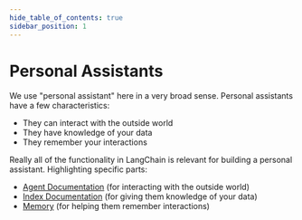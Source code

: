 ```yaml
---
hide_table_of_contents: true
sidebar_position: 1
---
```


# Personal Assistants

We use "personal assistant" here in a very broad sense.
Personal assistants have a few characteristics:

- They can interact with the outside world
- They have knowledge of your data
- They remember your interactions

Really all of the functionality in LangChain is relevant for building a personal assistant.
Highlighting specific parts:

- [Agent Documentation](../modules/agents/index.mdx) (for interacting with the outside world)
- [Index Documentation](../modules/indexes/index.mdx) (for giving them knowledge of your data)
- [Memory](../modules/memory/index.mdx) (for helping them remember interactions)

